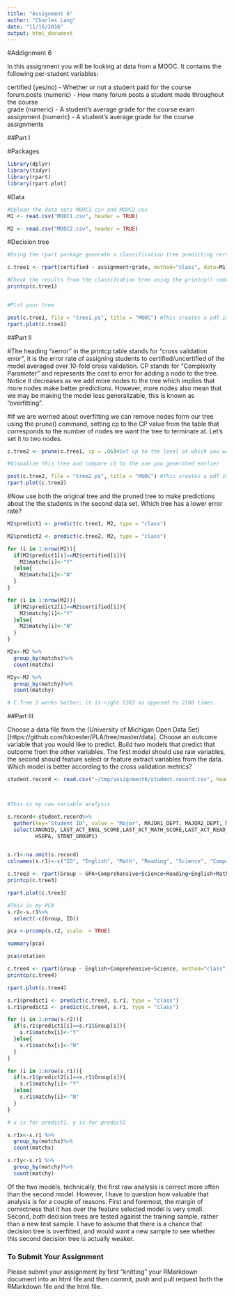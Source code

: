 ```yaml
---
title: "Assignment 6"
author: "Charles Lang"
date: "11/16/2016"
output: html_document
---
```

#Addignment 6

In this assignment you will be looking at data from a MOOC. It contains the following per-student variables:

certified (yes/no) - Whether or not a student paid for the course  
forum.posts (numeric) - How many forum posts a student made throughout the course  
grade (numeric) - A student's average grade for the course exam  
assignment (numeric) - A student's average grade for the course assignments  

##Part I

#Packages
```r
library(dplyr)
library(tidyr)
library(rpart)
library(rpart.plot)
```

#Data
```r
#Upload the data sets MOOC1.csv and MOOC2.csv
M1 <- read.csv("MOOC1.csv", header = TRUE)

M2 <- read.csv("MOOC2.csv", header = TRUE)

```

#Decision tree
```r
#Using the rpart package generate a classification tree predicting certified from the other variables in the M1 data frame. Which variables should you use?

c.tree1 <- rpart(certified ~ assignment+grade, method="class", data=M1)

#Check the results from the classifcation tree using the printcp() command
printcp(c.tree1)


#Plot your tree

post(c.tree1, file = "tree1.ps", title = "MOOC") #This creates a pdf image of the tree
rpart.plot(c.tree1)


```

##Part II

#The heading "xerror" in the printcp table stands for "cross validation error", it is the error rate of assigning students to certified/uncertified of the model averaged over 10-fold cross validation. CP stands for "Complexity Parameter" and represents the cost to error for adding a node to the tree. Notice it decreases as we add more nodes to the tree which implies that more nodes make better predictions. However, more nodes also mean that we may be making the model less generalizable, this is known as "overfitting".

#If we are worried about overfitting we can remove nodes form our tree using the prune() command, setting cp to the CP value from the table that corresponds to the number of nodes we want the tree to terminate at. Let's set it to two nodes.

```r
c.tree2 <- prune(c.tree1, cp = .06)#Set cp to the level at which you want the tree to end

#Visualize this tree and compare it to the one you generated earlier

post(c.tree2, file = "tree2.ps", title = "MOOC") #This creates a pdf image of the tree
rpart.plot(c.tree2)

```

#Now use both the original tree and the pruned tree to make predictions about the the students in the second data set. Which tree has a lower error rate?

```r
M2$predict1 <- predict(c.tree1, M2, type = "class")

M2$predict2 <- predict(c.tree2, M2, type = "class")

for (i in 1:nrow(M2)){
  if(M2$predict1[i]==M2$certified[i]){
    M2$matchx[i]<-"Y"
  }else{
    M2$matchx[i]<-"N"
  }
}

for (i in 1:nrow(M2)){
  if(M2$predict2[i]==M2$certified[i]){
    M2$matchy[i]<-"Y"
  }else{
    M2$matchy[i]<-"N"
  }
}

M2x<-M2 %>%
  group_by(matchx)%>%
  count(matchx)

M2y<-M2 %>%
  group_by(matchy)%>%
  count(matchy)

# C.Tree 2 works better; it is right 5363 as opposed to 2186 times.

```

##Part III

Choose a data file from the (University of Michigan Open Data Set)[https://github.com/bkoester/PLA/tree/master/data]. Choose an outcome variable that you would like to predict. Build two models that predict that outcome from the other variables. The first model should use raw variables, the second should feature select or feature extract variables from the data. Which model is better according to the cross validation metrics?

```r

student.record <- read.csv("~/tmp/assignment6/student.record.csv", header=TRUE, stringsAsFactors = TRUE)



#This is my raw variable analysis

s.record<-student.record%>%
  gather(key="Student ID", value = "Major", MAJOR1_DEPT, MAJOR2_DEPT, MAJOR3_DEPT)%>%
  select(ANONID, LAST_ACT_ENGL_SCORE,LAST_ACT_MATH_SCORE,LAST_ACT_READ_SCORE,LAST_ACT_SCIRE_SCORE,LAST_ACT_COMP_SCORE,
         HSGPA, STDNT_GROUP1)


s.r1<-na.omit(s.record)
colnames(s.r1)<-c("ID", "English", "Math", "Reading", "Science", "Comprehensive", "GPA", "Group")

c.tree3 <- rpart(Group ~ GPA+Comprehensive+Science+Reading+English+Math+ID, method="class", data=s.r1)
printcp(c.tree3)

rpart.plot(c.tree3)

#This is my PCA
s.r2<-s.r1%>%
  select(-c(Group, ID))

pca <-prcomp(s.r2, scale. = TRUE)

summary(pca)

pca$rotation

c.tree4 <- rpart(Group ~ English+Comprehensive+Science, method="class", data=s.r1)
printcp(c.tree4)

rpart.plot(c.tree4)

s.r1$predict1 <- predict(c.tree3, s.r1, type = "class")
s.r1$predict2 <- predict(c.tree4, s.r1, type = "class")

for (i in 1:nrow(s.r2)){
  if(s.r1$predict1[i]==s.r1$Group[i]){
    s.r1$matchx[i]<-"Y"
  }else{
    s.r1$matchx[i]<-"N"
  }
}

for (i in 1:nrow(s.r1)){
  if(s.r1$predict2[i]==s.r1$Group[i]){
    s.r1$matchy[i]<-"Y"
  }else{
    s.r1$matchy[i]<-"N"
  }
}

# x is for predict1, y is for predict2

s.r1x<-s.r1 %>%
  group_by(matchx)%>%
  count(matchx)

s.r1y<-s.r1 %>%
  group_by(matchy)%>%
  count(matchy)

```
Of the two models, technically, the first raw analysis is correct more often than the second model. However, I have to question how valuable that analysis is for a couple of reasons. First and foremost, the margin of correctness that it has over the feature selected model is very small. Second, both decision trees are tested against the training sample, rather than a new test sample. I have to assume that there is a chance that decision tree is overfitted, and would want a new sample to see whether this second decision tree is actually weaker.

### To Submit Your Assignment

Please submit your assignment by first "knitting" your RMarkdown document into an html file and then commit, push and pull request both the RMarkdown file and the html file.